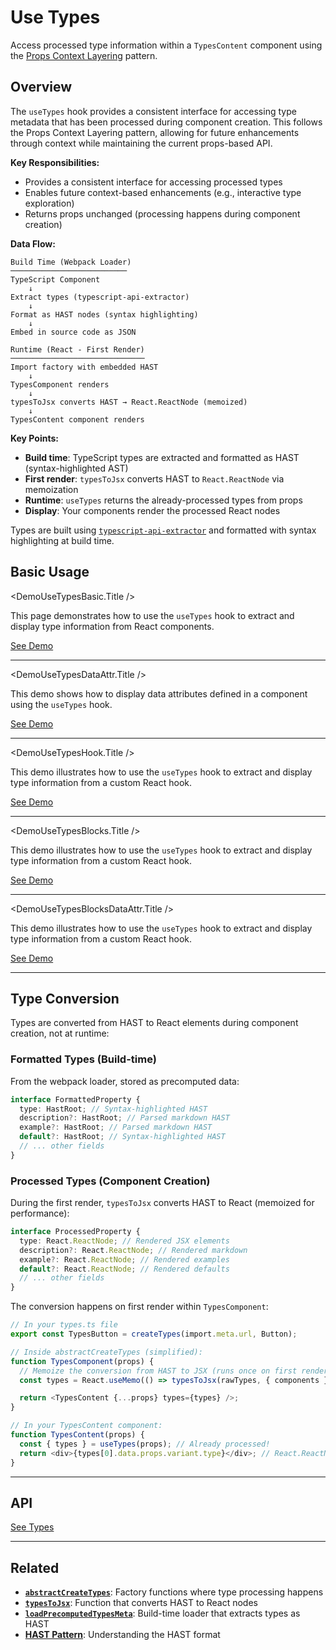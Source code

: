 # Use Types

Access processed type information within a `TypesContent` component using the [Props Context Layering](../../patterns/props-context-layering/page.mdx) pattern.

## Overview

The `useTypes` hook provides a consistent interface for accessing type metadata that has been processed during component creation. This follows the Props Context Layering pattern, allowing for future enhancements through context while maintaining the current props-based API.

**Key Responsibilities:**

- Provides a consistent interface for accessing processed types
- Enables future context-based enhancements (e.g., interactive type exploration)
- Returns props unchanged (processing happens during component creation)

**Data Flow:**

```
Build Time (Webpack Loader)
──────────────────────────
TypeScript Component
    ↓
Extract types (typescript-api-extractor)
    ↓
Format as HAST nodes (syntax highlighting)
    ↓
Embed in source code as JSON

Runtime (React - First Render)
──────────────────────────────
Import factory with embedded HAST
    ↓
TypesComponent renders
    ↓
typesToJsx converts HAST → React.ReactNode (memoized)
    ↓
TypesContent component renders
```

**Key Points:**

- **Build time**: TypeScript types are extracted and formatted as HAST (syntax-highlighted AST)
- **First render**: `typesToJsx` converts HAST to `React.ReactNode` via memoization
- **Runtime**: `useTypes` returns the already-processed types from props
- **Display**: Your components render the processed React nodes

Types are built using [`typescript-api-extractor`](https://github.com/michaldudak/typescript-api-extractor) and formatted with syntax highlighting at build time.

## Basic Usage


<DemoUseTypesBasic.Title />

This page demonstrates how to use the <code>useTypes</code> hook to extract and display type information from React components.

<DemoUseTypesBasic />

[See Demo](./demos/basic/)

---


<DemoUseTypesDataAttr.Title />

This demo shows how to display data attributes defined in a component using the `useTypes` hook.

<DemoUseTypesDataAttr />

[See Demo](./demos/data-attr/)

---


<DemoUseTypesHook.Title />

This demo illustrates how to use the `useTypes` hook to extract and display type information from a custom React hook.

<DemoUseTypesHook />

[See Demo](./demos/hook/)

---


<DemoUseTypesBlocks.Title />

This demo illustrates how to use the `useTypes` hook to extract and display type information from a custom React hook.

<DemoUseTypesBlocks />

[See Demo](./demos/blocks/)

---


<DemoUseTypesBlocksDataAttr.Title />

This demo illustrates how to use the `useTypes` hook to extract and display type information from a custom React hook.

<DemoUseTypesBlocksDataAttr />

[See Demo](./demos/blocks-data-attr/)

---

## Type Conversion

Types are converted from HAST to React elements during component creation, not at runtime:

### Formatted Types (Build-time)

From the webpack loader, stored as precomputed data:

```typescript
interface FormattedProperty {
  type: HastRoot; // Syntax-highlighted HAST
  description?: HastRoot; // Parsed markdown HAST
  example?: HastRoot; // Parsed markdown HAST
  default?: HastRoot; // Syntax-highlighted HAST
  // ... other fields
}
```

### Processed Types (Component Creation)

During the first render, `typesToJsx` converts HAST to React (memoized for performance):

```typescript
interface ProcessedProperty {
  type: React.ReactNode; // Rendered JSX elements
  description?: React.ReactNode; // Rendered markdown
  example?: React.ReactNode; // Rendered examples
  default?: React.ReactNode; // Rendered defaults
  // ... other fields
}
```

The conversion happens on first render within `TypesComponent`:

```typescript
// In your types.ts file
export const TypesButton = createTypes(import.meta.url, Button);

// Inside abstractCreateTypes (simplified):
function TypesComponent(props) {
  // Memoize the conversion from HAST to JSX (runs once on first render)
  const types = React.useMemo(() => typesToJsx(rawTypes, { components }), []);

  return <TypesContent {...props} types={types} />;
}

// In your TypesContent component:
function TypesContent(props) {
  const { types } = useTypes(props); // Already processed!
  return <div>{types[0].data.props.variant.type}</div>; // React.ReactNode
}
```

---

## API


<TypesUseTypes />

[See Types](./types.md)

---

## Related

- **[`abstractCreateTypes`](../../functions/abstract-create-types/page.mdx)**: Factory functions where type processing happens
- **[`typesToJsx`](../../functions/abstract-create-types/page.mdx#typestojsx)**: Function that converts HAST to React nodes
- **[`loadPrecomputedTypesMeta`](../../functions/load-precomputed-types-meta/page.mdx)**: Build-time loader that extracts types as HAST
- **[HAST Pattern](../../patterns/hast/page.mdx)**: Understanding the HAST format
